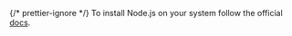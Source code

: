 {/* prettier-ignore */}
To install Node.js on your system follow the official [docs](https://nodejs.org/en/download/package-manager).

